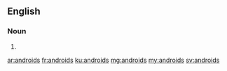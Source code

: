 ==English==

===Noun===
{{head|en|plural}}

# {{plural of|android|lang=en}}

[[ar:androids]]
[[fr:androids]]
[[ku:androids]]
[[mg:androids]]
[[my:androids]]
[[sv:androids]]